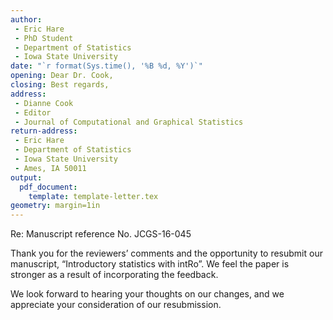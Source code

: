 ```yaml
---
author: 
 - Eric Hare
 - PhD Student 
 - Department of Statistics 
 - Iowa State University
date: "`r format(Sys.time(), '%B %d, %Y')`"
opening: Dear Dr. Cook,
closing: Best regards,
address: 
 - Dianne Cook
 - Editor
 - Journal of Computational and Graphical Statistics
return-address:
 - Eric Hare
 - Department of Statistics
 - Iowa State University
 - Ames, IA 50011
output:
  pdf_document:
    template: template-letter.tex
geometry: margin=1in
---
```


Re: Manuscript reference No. JCGS-16-045

Thank you for the reviewers' comments and the opportunity to resubmit our manuscript, "Introductory statistics with intRo". We feel the paper is stronger as a result of incorporating the feedback. 

We look forward to hearing your thoughts on our changes, and we appreciate your consideration of our resubmission.


